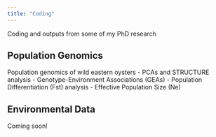 ```yaml
---
title: "Coding"
---
```


Coding and outputs from some of my PhD research


## Population Genomics

Population genomics of wild eastern oysters
- PCAs and STRUCTURE analysis
- Genotype-Environment Associations (GEAs)
- Population Differentiation (Fst) analysis
- Effective Population Size (Ne)

## Environmental Data

Coming soon!

